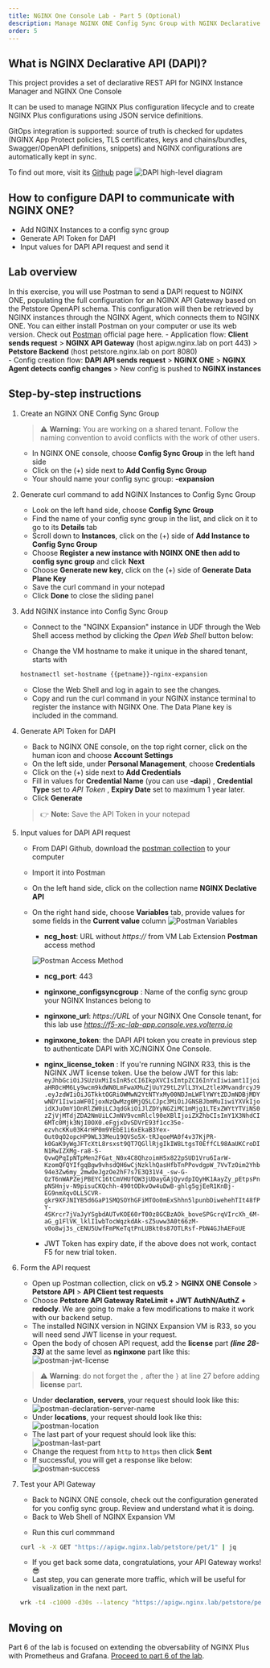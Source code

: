 ```yaml
---
title: NGINX One Console Lab - Part 5 (Optional)
description: Manage NGINX ONE Config Sync Group with NGINX Declarative API
order: 5
---
```


## What is NGINX Declarative API (DAPI)? 

This project provides a set of declarative REST API for NGINX Instance Manager and NGINX One Console

It can be used to manage NGINX Plus configuration lifecycle and to create NGINX Plus configurations using JSON service definitions.

GitOps integration is supported: source of truth is checked for updates (NGINX App Protect policies, TLS certificates, keys and chains/bundles, Swagger/OpenAPI definitions, snippets) and NGINX configurations are automatically kept in sync.

To find out more, visit its [Github](https://github.com/f5devcentral/NGINX-Declarative-API) page
![DAPI high-level diagram](media/part5-01.png)

## How to configure DAPI to communicate with NGINX ONE?

- Add NGINX Instances to a config sync group
- Generate API Token for DAPI
- Input values for DAPI API request and send it

## Lab overview

In this exercise, you will use Postman to send a DAPI request to NGINX ONE, populating the full configuration for an NGINX API Gateway based on the Petstore OpenAPI schema. 
This configuration will then be retrieved by NGINX instances through the NGINX Agent, which connects them to NGINX ONE. 
You can either install Postman on your computer or use its web version. Check out [Postman](https://www.postman.com/) official page here.
    - Application flow: **Client sends request** > **NGINX API Gateway** (host apigw.nginx.lab on port 443) > **Petstore Backend** (host petstore.nginx.lab on port 8080)  
    - Config creation flow: **DAPI API sends request** > **NGINX ONE** > **NGINX Agent detects config changes** > New config is pushed to **NGINX instances**
 
## Step-by-step instructions

1. Create an NGINX ONE Config Sync Group

    > :warning: **Warning:** You are working on a shared tenant. Follow the naming convention to avoid conflicts with the work of other users.
    - In NGINX ONE console, choose **Config Sync Group** in the left hand side
    - Click on the (+) side next to **Add Config Sync Group**
    - Your should name your config sync group: **<GetVariable name="petname" />-expansion**

1. Generate curl command to add NGINX Instances to Config Sync Group

    - Look on the left hand side, choose **Config Sync Group**
    - Find the name of your config sync group in the list, and click on it to go to its **Details** tab
    - Scroll down to **Instances**, click on the (+) side of **Add Instance to Config Sync Group**
    - Choose **Register a new instance with NGINX ONE then add to config sync group** and click **Next**
    - Choose **Generate new key**, click on the (+) side of **Generate Data Plane Key**
    - Save the curl command in your notepad
    - Click **Done** to close the sliding panel

1. Add NGINX instance into Config Sync Group
   
    - Connect to the "NGINX Expansion" instance in UDF through the Web Shell access method by clicking the *Open Web Shell* button below:

    <UDFComponent
        name="NGINX Expansion"
    />

    - Change the VM hostname to make it unique in the shared tenant, starts with **<GetVariable name="petname"/>**
    ```bash
    hostnamectl set-hostname {{petname}}-nginx-expansion
    ```
    - Close the Web Shell and log in again to see the changes.
    - Copy and run the curl command in your NGINX instance terminal to register the instance with NGINX One. The Data Plane key is included in the command.

1. Generate API Token for DAPI
    - Back to NGINX ONE console, on the top right corner, click on the human icon and choose **Account Settings** 
    - On the left side, under **Personal Management**, choose **Credentials** 
    - Click on the (+) side next to **Add Credentials**
    - Fill in values for **Credential Name** (you can use **<GetVariable name="petname" />-dapi**) , **Credential Type** set to *API Token* , **Expiry Date** set to maximum 1 year later.
    - Click **Generate**
    > :point_right: **Note:** Save the API Token in your notepad 

1. Input values for DAPI API request
    - From DAPI Github, download the [postman collection](https://raw.githubusercontent.com/f5devcentral/NGINX-Declarative-API/refs/heads/main/contrib/postman/NGINX%20Declarative%20API.postman_collection.json) to your computer
    - Import it into Postman
    - On the left hand side, click on the collection name **NGINX Declative API**
    - On the right hand side, choose **Variables** tab, provide values for some fields in the **Current value** column
        ![Postman Variables](media/part5-02.png)
        - **ncg_host**: URL without *https://* from VM Lab Extension **Postman** access method
        
        ![Postman Access Method](media/part5-03.png)
        - **ncg_port**: 443
        - **nginxone_configsyncgroup** : Name of the config sync group your NGINX Instances belong to
        - **nginxone_url**: *https://URL*  of your NGINX One Console tenant, for this lab use *https://f5-xc-lab-app.console.ves.volterra.io*
        - **nginxone_token**: the DAPI API token you create in previous step to authenticate DAPI with XC/NGINX One Console. 

        - **nginx_license_token** : If you're running NGINX R33, this is the NGINX JWT license token. Use the below JWT for this lab: `eyJhbGciOiJSUzUxMiIsInR5cCI6IkpXVCIsImtpZCI6InYxIiwiamt1IjoiaHR0cHM6Ly9wcm9kdWN0LmFwaXMuZjUuY29tL2VlL3YxL2tleXMvandrcyJ9.eyJzdWIiOiJGTkktOGRiOWMwN2YtNTYxMy00NDJmLWFlYWYtZDJmNDBjMDYwNDY1IiwiaWF0IjoxNzQwMzg0MjQ5LCJpc3MiOiJGNSBJbmMuIiwiYXVkIjoidXJuOmY1OnRlZW0iLCJqdGkiOiJlZDYyNGZiMC1mMjg1LTExZWYtYTViNS0zZjVjMTdjZDA2NmUiLCJmNV9vcmRlcl90eXBlIjoiZXZhbCIsImY1X3NhdCI6MTc0Mjk3NjI0OX0.eFgjxDvSDVrE93f1cc35e-ezvhcKKu03K4rHP0m9YEbE1i6xEkaB3Yex-Out0qO2opcHP9WL33Meu19QVSo5X-tRJqoeMA0f4v37KjPR-k0GaK9yWgJFTcXtL8rsxst9QT7QGllRjgIkIW8LtgsT0EffCL98AaUKCroDIN1RwIZXMg-ra8-S-QvwQPqIpNTpMen2FGat_N0x4C8QhzoimH5x822pSUD1Vru6IarW-KzomQFQYIfgqBgw9vhsdQH6wCjNzklhQasHfbTnPPovdgpW_7VvTzOim2Yhb94e3Zw6my_2mwOeJgzOe2hF7s7E3Q31V4_-sw-G-QzT6nWAPZejPBEYC16tCmVHUfQW3jUDayGAjQyvdpIQyHK1AayZy_pEtpsPnpNSHnjv-N9pisuCKQchh-490tODkvOw4uDwB-ghlg5gjEeR1KnBj-EG9nmXqvOLL5CVR-gkr9XFJNIYB5d6GaP1SMQSOYhGFiMTOo0mExShhn5lpunbDiwehehTIt48fPY-4SKrcr7jVaJyYSgbdAUTvKOE60rT00z8GCBzAOk_boveSPGcrqVIrcXh_6M-aG_g1FlVK_lklI1wbTocWqzkdAk-sZ5uww3A0t66zM-v0o8wj3s_cENU5UwfFmPKeTqtPnLUBkt0s87OTLRsf-PbN4GJhAEFoUE`

        - JWT Token has expiry date, if the above does not work, contact F5 for new trial token.


1. Form the API request
    - Open up Postman collection, click on **v5.2** > **NGINX ONE Console** > **Petstore API** > **API Client test requests**
    - Choose **Petstore API Gateway RateLimit + JWT AuthN/AuthZ + redocly**. 
    We are going to make a few modifications to make it work with our backend setup.
    - The installed NGINX version in NGINX Expansion VM is R33, so you will need send JWT license in your request.
    - Open the body of chosen API request, add the **license** part ***(line 28-33)*** at the same level as **nginxone** part like this:
    ![postman-jwt-license](media/part5-04.png)
    >:warning: **Warning**: do not forget the `,` after the `}` at line 27 before adding **license** part.
    - Under **declaration**, **servers**, your request should look like this:
    ![postman-declaration-server-name](media/part5-05.png)
    - Under **locations**, your request should look like this:
    ![postman-location](media/part5-06.png)
    - The last part of your request should look like this:
    ![postman-last-part](media/part5-07.png)
    - Change the request from `http` to `https` then click **Sent**
    - If successful, you will get a response like below:
    ![postman-success](media/part5-08.png)

1. Test your API Gateway
    - Back to NGINX ONE console, check out the configuration generated for you config sync group.
    Review and understand what it is doing.
    - Back to Web Shell of NGINX Expansion VM

    <UDFComponent
        name="NGINX Expansion"
    />

    - Run this curl commmand
    ```bash
    curl -k -X GET "https://apigw.nginx.lab/petstore/pet/1" | jq
    ```
    - If you get back some data, congratulations, your API Gateway works! :sunglasses:
    - Last step, you can generate more traffic, which will be useful for visualization in the next part.
    ```bash
    wrk -t4 -c1000 -d30s --latency "https://apigw.nginx.lab/petstore/pet/1"
    ```

## Moving on
Part 6 of the lab is focused on extending the obversability of NGINX Plus with Prometheus and Grafana.
[Proceed to part 6 of the lab](./nginx-one-6.mdx).
